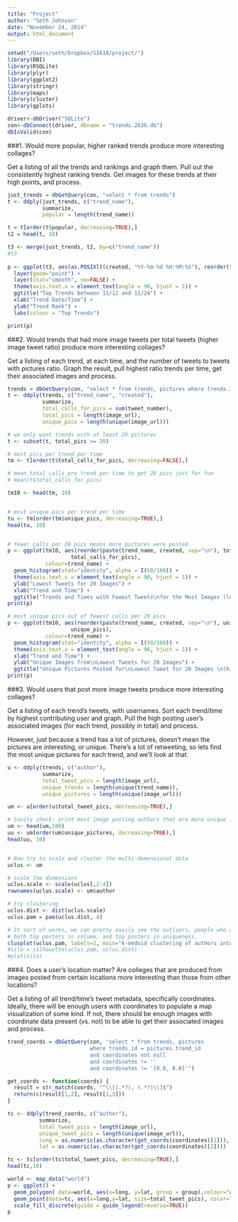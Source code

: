 ```yaml
---
title: "Project"
author: "Seth Johnson"
date: "November 24, 2014"
output: html_document
---
```


```r
setwd("/Users/seth/Dropbox/SI618/project/")
library(DBI)
library(RSQLite)
library(plyr)
library(ggplot2)
library(stringr)
library(maps)
library(cluster)
library(gplots)

driver<-dbDriver("SQLite")
con<-dbConnect(driver, dbname = "trends.2636.db")
dbIsValid(con)


```

###1. Would more popular, higher ranked trends produce more interesting collages?

Get a listing of all the trends and rankings and  graph them. Pull out the
consistently highest ranking trends. Get images for these trends at their high points,
and process.

```r

just_trends = dbGetQuery(con, "select * from trends")
t <- ddply(just_trends, c("trend_name"),
           summarize,
           popular = length(trend_name))

t = t[order(t$popular, decreasing=TRUE),]
t2 = head(t, 10)

t3 <- merge(just_trends, t2, by=c("trend_name"))
#t3
 
p <- ggplot(t3, aes(as.POSIXlt(created, "%Y-%m-%d %H:%M:%S"), reorder(trend_rank, popular), colour=reorder(trend_name, -popular), group=trend_name)) +
  layer(geom="point") +
  layer(stat="smooth", se=FALSE) +
  theme(axis.text.x = element_text(angle = 90, hjust = 1)) + 
  ggtitle("Top Trends between 11/12 and 11/24") +
  xlab("Trend Date/Time") + 
  ylab("Trend Rank") + 
  labs(colour = "Top Trends") 

print(p)
```

###2. Would trends that had more image tweets per total tweets (higher image tweet ratio) produce more interesting collages?

Get a listing of each trend, at each time, and the number of tweets to tweets with
pictures ratio. Graph the result, pull highest ratio trends per time, get their associated images and process.

```r
trends = dbGetQuery(con, "select * from trends, pictures where trends.id = pictures.trend_id")
t <- ddply(trends, c("trend_name", "created"),
           summarize,
           total_calls_for_pics = sum(tweet_number),
           total_pics = length(image_url),
           unique_pics = length(unique(image_url)))

# we only want trends with at least 20 pictures
t <- subset(t, total_pics >= 20)

# most pics per trend per time
tm <- t[order(t$total_calls_for_pics, decreasing=FALSE),]

# mean total calls pre trend per time to get 20 pics just for fun
# mean(t$total_calls_for_pics)

tm10 <- head(tm, 10)


# most unique pics per trend per time
tu <- tm[order(tm$unique_pics, decreasing=TRUE),]
head(tu, 10)


# fewer calls per 20 pics means more pictures were posted
p <- ggplot(tm10, aes(reorder(paste(trend_name, created, sep="\n"), total_calls_for_pics), 
                    total_calls_for_pics),
            colour=trend_name) +
  geom_histogram(stat="identity", alpha = I(50/100)) + 
  theme(axis.text.x = element_text(angle = 90, hjust = 1)) + 
  ylab("Lowest Tweets for 20 Images") + 
  xlab("Trend and Time") + 
  ggtitle("Trends and Times with Fewest Tweets\nfor the Most Images (lower is better)")
print(p)

# most unique pics out of fewest calls per 20 pics
p <- ggplot(tm10, aes(reorder(paste(trend_name, created, sep="\n"), unique_pics), 
                    unique_pics),
            colour=trend_name) +
  geom_histogram(stat="identity", alpha = I(50/100)) + 
  theme(axis.text.x = element_text(angle = 90, hjust = 1)) +
  xlab("Trend and Time") +
  ylab("Unique Images from\nLowest Tweets for 20 Images") +
  ggtitle("Unique Pictures Posted for\nLowest Tweet for 20 Images \n(higher is better)")
print(p)


```

###3. Would users that post more image tweets produce more interesting collages? 

Get a listing of each trend’s tweets, with usernames. Sort each trend/time by highest
contributing user and graph. Pull the high posting user’s associated images (for each
trend, possibly in total) and process.

However, just because a trend has a lot of pictures, doesn't mean the pictures are interesting, or unique. There's a lot of retweeting, so lets find the most unique pictures for each trend, and we'll look at that.

```r

u <- ddply(trends, c("author"),
           summarize,
           total_tweet_pics = length(image_url),
           unique_trends = length(unique(trend_name)),
           unique_pictures = length(unique(image_url)))

um <- u[order(u$total_tweet_pics, decreasing=TRUE),]

# Sanity check: print most image posting authors that are more unique image posting
um <- head(um,100)
uu <- um[order(um$unique_pictures, decreasing=TRUE),]
head(uu, 10)


# Now try to scale and cluster the multi-demensional data
uclus <- um

# scale the dimensions
uclus.scale <- scale(uclus[,2:4])
rownames(uclus.scale) <- um$author

# try clustering
uclus.dist <- dist(uclus.scale)
uclus.pam = pam(uclus.dist, 4)

# It sort of works, we can pretty easily see the outliers, people who are 
# both top posters in volume, and top posters in uniqueness.
clusplot(uclus.pam, labels=2, main="k-medoid clustering of authors into 4 groups")
#silo = silhouette(uclus.pam, uclus.dist)
#plot(silo)

```

###4. Does a user’s location matter? Are colleges that are produced from images posted from certain locations more interesting than those from other locations?

Get a listing of all trend/time’s tweet metadata, specifically coordinates. Ideally, there
will be enough users with coordinates to populate a map visualization of some kind. If not, there should be enough images with coordinate data present (vs. not) to be able to get their associated images and process.

```r
trend_coords = dbGetQuery(con, "select * from trends, pictures 
                          where trends.id = pictures.trend_id 
                          and coordinates not null 
                          and coordinates != '' 
                          and coordinates != '[0.0, 0.0]'")

get_coords <- function(coords) {
  result = str_match(coords, "^\\[(.*?), (.*?)\\]$")
  return(c(result[1,2], result[1,3]))
}

tc <- ddply(trend_coords, c("author"),
          summarize,
          total_tweet_pics = length(image_url),
          unique_tweet_pics = length(unique(image_url)),
          long = as.numeric(as.character(get_coords(coordinates)[1])),
          lat = as.numeric(as.character(get_coords(coordinates)[2])))

tc <- tc[order(tc$total_tweet_pics, decreasing=TRUE),]
head(tc,10)

world <- map_data("world")
p <- ggplot() +
  geom_polygon( data=world, aes(x=long, y=lat, group = group),colour="white", fill="grey10" ) +
  geom_point(data=tc, aes(x=long,y=lat, size=total_tweet_pics), color="red", alpha=I(8/10)) +
  scale_fill_discrete(guide = guide_legend(reverse=TRUE))
p

```
